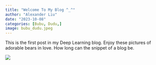 ```yaml
---
title: "Welcome To My Blog ^_^"
author: "Alexander Liu"
date: "2023-10-08"
categories: [Bubu, Dudu,]
image: bubu_dudu.jpeg
---
```


This is the first post in my Deep Learning blog. Enjoy these pictures of adorable bears in love. How long can the snippet of a blog be.

![](bubu_dudu.jpeg)
